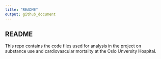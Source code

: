 ```yaml
---
title: "README"
output: github_document
---
```


## README

This repo contains the code files used for analysis in the project on substance use and cardiovascular mortality at the Oslo Unversity Hospital.